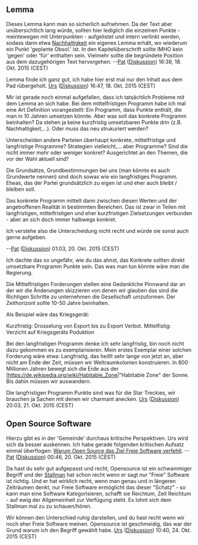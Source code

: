 == Lemma ==
Dieses Lemma kann man so sicherlich aufnehmen. Da der Text aber unübersichtlich lang würde, sollten hier lediglich die einzelnen Punkte - meintewegen mit Unterpunkten - aufgelistet und intern verlinkt werden, sodass dann etwa [[Nachhaltigkeit]] ein eigenes Lemma erhält, wo wiederum ein Punkt 'geplante Obsol.' ist. 
In den Kapitelüberschrift sollte IMHO kein 'gegen' oder 'für' enthalten sein. Vielmehr sollte die begründete Position aus dem dazugehörigen Text hervorgehen.
--[[Benutzer:Pat|Pat]] ([[Benutzer Diskussion:Pat|Diskussion]]) 16:38, 18. Okt. 2015 (CEST)

Lemma finde ich ganz gut, ich habe hier erst mal nur den Inhalt aus dem Pad rübergeholt. [[Benutzer:Urs|Urs]] ([[Benutzer Diskussion:Urs|Diskussion]]) 16:47, 18. Okt. 2015 (CEST)

Mir ist gerade noch einmal aufgefallen, dass ich tatsächlich Probleme mit dem Lemma an sich habe. Bei dem mittelfristigen Programm habe ich mal eine Art Definition vorangestellt: Ein Programm, dass Punkte enthält, die man in 10 Jahren umsetzen könnte. Aber was soll das konkrete Programm beinhalten? Da stehen ja keine kurzfristig umsetzbaren Punkte drin (z.B. Nachhaltigkeit,...). Oder muss das neu strukuriert werden?

Unterscheiden andere Parteien überhaupt konkrete, mittelfristige und langfristige Programme? Strategien vielleicht,... aber Programme? Sind die nicht immer mehr oder weniger konkret? Ausgerichtet an den Themen, die vor der Wahl aktuell sind? 

Die Grundsätze, Grundbestimmungen bei uns (man könnte es auch Grundwerte nennen) sind doch sowas wie ein langfristiges Programm. Etwas, das der Partei grundsätzlich zu eigen ist und eher auch bleibt / bleiben soll.

Das konkrete Programm mittelt dann zwischen diesen Werten und der angetroffenen Realität in bestimmten Bereichen. Das ist zwar in Teilen mit langfristigen, mittelfristigen und eher kurzfristigen Zielsetzungen verbunden - aber an sich doch immer halbwegs konkret. 

Ich verstehe also die Unterscheidung nicht recht und würde sie sonst auch gerne aufgeben. 

--[[Benutzer:Pat|Pat]] ([[Benutzer Diskussion:Pat|Diskussion]]) 01:03, 20. Okt. 2015 (CEST)

Ich dachte das so ungefähr, wie du das ahnst, das Konkrete sollten direkt umsetzbare Programm Punkte sein. Das was man tun könnte wäre man die Regierung.

Die Mittelfristigen Forderungen stellen eine Gedankliche Pinnwand dar an der wir die Änderungen skizzieren von denen wir glauben das sind die Richtigen Schritte zu unternehmen die Gesellschaft umzuformen. Der Zeithorizont sollte 10-50 Jahre beinhalten.

Als Beispiel wäre das Kriegsgerät:

Kurzfristig: Drosselung von Export bis zu Export Verbot.
Mittelfistig: Verzicht auf Kriegsgeräts Poduktion


Bei den langfristigen Programm denke ich sehr langfristig, bin noch nicht dazu gekommen es zu exemplarisieren. Mein erstes Exemplar einer solchen Forderung wäre etwa: Langfristig, das heißt sehr lange von jetzt an, aber nicht am Ende der Zeit, müssen wir Weltraumkolonien konstruieren. In 800 Millionen Jahren bewegt sich die Erde aus der [https://de.wikipedia.org/wiki/Habitable_Zone|"Habitable Zone" der Sonne. Bis dahin müssen wir auswandern. 

Die langfristigen Programm Punkte sind was für die Star Treckies, wir brauchen ja Sachen mit denen wir charmant anecken. [[Benutzer:Urs|Urs]] ([[Benutzer Diskussion:Urs|Diskussion]]) 20:03, 21. Okt. 2015 (CEST)

== Open Source Software ==
Hierzu gibt es in der 'Gemeinde' durchaus kritische Perspektiven. Urs wird sich da besser auskennen. Ich habe gerade folgenden kritischen Aufsatz einmal überflogen: [http://www.gnu.org/philosophy/open-source-misses-the-point.de.html Warum Open Source das Ziel Freie Software verfehlt].
--[[Benutzer:Pat|Pat]] ([[Benutzer Diskussion:Pat|Diskussion]]) 00:46, 20. Okt. 2015 (CEST)

Da hast du sehr gut aufgepasst und recht, Opensource ist ein schwammiger Begriff und der [[https://de.wikipedia.org/wiki/Richard_Stallman|Stallman]] hat schon recht wenn er sagt nur "Freie" Software ist richtig. Und er hat wirklich recht, wenn man genau und in längeren Zeiträumen denkt, nur Freie Software ermöglicht das dieser "Schatz" - so kann man eine Software Kategorisieren, schafft sie Reichtum, Zeit Reichtum - auf ewig der Allgemeinheit zur Verfügung steht. Es lohnt sich dem Stallman mal zu zu schauen/hören. 

Wir können den Unterschied ruhig darstellen, und du hast recht wenn wir noch eher Freie Software meinen. Opensource ist geschmeidig, das war der Grund warum ich den Begriff gewählt habe. [[Benutzer:Urs|Urs]] ([[Benutzer Diskussion:Urs|Diskussion]]) 10:40, 24. Okt. 2015 (CEST)